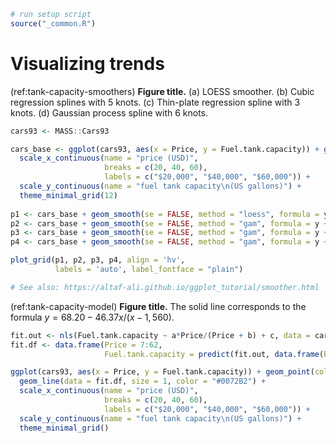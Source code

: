 ```r
# run setup script
source("_common.R")
```

# Visualizing trends {#visualizing-trends}



(ref:tank-capacity-smoothers) **Figure title.** (a) LOESS smoother. (b) Cubic regression splines with 5 knots. (c) Thin-plate regression spline with 3 knots. (d)  Gaussian process spline with 6 knots.

```r
cars93 <- MASS::Cars93

cars_base <- ggplot(cars93, aes(x = Price, y = Fuel.tank.capacity)) + geom_point(color = "grey60") + 
  scale_x_continuous(name = "price (USD)",
                     breaks = c(20, 40, 60),
                     labels = c("$20,000", "$40,000", "$60,000")) +
  scale_y_continuous(name = "fuel tank capacity\n(US gallons)") +
  theme_minimal_grid(12)  
  
p1 <- cars_base + geom_smooth(se = FALSE, method = "loess", formula = y ~ x, color = "#0072B2")
p2 <- cars_base + geom_smooth(se = FALSE, method = "gam", formula = y ~ s(x, k = 5, bs = 'cr'), color = "#0072B2")
p3 <- cars_base + geom_smooth(se = FALSE, method = "gam", formula = y ~ s(x, k = 3), color = "#0072B2")
p4 <- cars_base + geom_smooth(se = FALSE, method = "gam", formula = y ~ s(x, k = 6, bs = 'gp'), color = "#0072B2")

plot_grid(p1, p2, p3, p4, align = 'hv',
          labels = 'auto', label_fontface = "plain")

# See also: https://altaf-ali.github.io/ggplot_tutorial/smoother.html
```


(ref:tank-capacity-model) **Figure title.** The solid line corresponds to the formula $y = 68.20 - 46.37 x/(x - 1,560)$.

```r
fit.out <- nls(Fuel.tank.capacity ~ a*Price/(Price + b) + c, data = cars93, start = c(a = -45, b = -1, c = 70))
fit.df <- data.frame(Price = 7:62,
                     Fuel.tank.capacity = predict(fit.out, data.frame(Price = 7:62)))

ggplot(cars93, aes(x = Price, y = Fuel.tank.capacity)) + geom_point(color = "grey60") + 
  geom_line(data = fit.df, size = 1, color = "#0072B2") +
  scale_x_continuous(name = "price (USD)",
                     breaks = c(20, 40, 60),
                     labels = c("$20,000", "$40,000", "$60,000")) +
  scale_y_continuous(name = "fuel tank capacity\n(US gallons)") +
  theme_minimal_grid()
```
